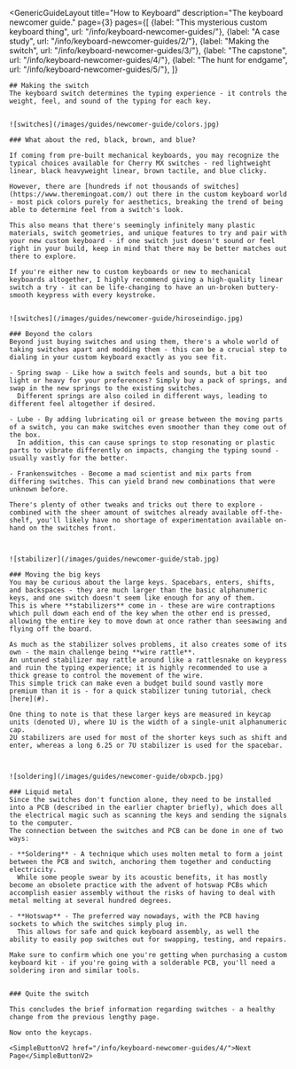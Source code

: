 ---
---


<GenericGuideLayout 
	title="How to Keyboard"
  description="The keyboard newcomer guide."
  page={3}
  pages={[
    {label: "This mysterious custom keyboard thing", url: "/info/keyboard-newcomer-guides/"},
    {label: "A case study", url: "/info/keyboard-newcomer-guides/2/"},
    {label: "Making the switch", url: "/info/keyboard-newcomer-guides/3/"},
    {label: "The capstone", url: "/info/keyboard-newcomer-guides/4/"},
    {label: "The hunt for endgame", url: "/info/keyboard-newcomer-guides/5/"},
  ]}
>

  <AltMarkdownRenderer>
    
    ## Making the switch
    The keyboard switch determines the typing experience - it controls the weight, feel, and sound of the typing for each key. 


    ![switches](/images/guides/newcomer-guide/colors.jpg)
    
    ### What about the red, black, brown, and blue?
    
    If coming from pre-built mechanical keyboards, you may recognize the typical choices available for Cherry MX switches - red lightweight linear, black heavyweight linear, brown tactile, and blue clicky.  

    However, there are [hundreds if not thousands of switches](https://www.theremingoat.com/) out there in the custom keyboard world - most pick colors purely for aesthetics, breaking the trend of being able to determine feel from a switch's look.  

    This also means that there's seemingly infinitely many plastic materials, switch geometries, and unique features to try and pair with your new custom keyboard - if one switch just doesn't sound or feel right in your build, keep in mind that there may be better matches out there to explore.  

    If you're either new to custom keyboards or new to mechanical keyboards altogether, I highly recommend giving a high-quality linear switch a try - it can be life-changing to have an un-broken buttery-smooth keypress with every keystroke.  


    ![switches](/images/guides/newcomer-guide/hiroseindigo.jpg)

    ### Beyond the colors
    Beyond just buying switches and using them, there's a whole world of taking switches apart and modding them - this can be a crucial step to dialing in your custom keyboard exactly as you see fit.

    - Spring swap - Like how a switch feels and sounds, but a bit too light or heavy for your preferences? Simply buy a pack of springs, and swap in the new springs to the existing switches.  
      Different springs are also coiled in different ways, leading to different feel altogether if desired.  

    - Lube - By adding lubricating oil or grease between the moving parts of a switch, you can make switches even smoother than they come out of the box.  
      In addition, this can cause springs to stop resonating or plastic parts to vibrate differently on impacts, changing the typing sound - usually vastly for the better.  

    - Frankenswitches - Become a mad scientist and mix parts from differing switches. This can yield brand new combinations that were unknown before.
    
    There's plenty of other tweaks and tricks out there to explore - combined with the sheer amount of switches already available off-the-shelf, you'll likely have no shortage of experimentation available on-hand on the switches front.

    

    ![stabilizer](/images/guides/newcomer-guide/stab.jpg)

    ### Moving the big keys
    You may be curious about the large keys. Spacebars, enters, shifts, and backspaces - they are much larger than the basic alphanumeric keys, and one switch doesn't seem like enough for any of them.  
    This is where **stabilizers** come in - these are wire contraptions which pull down each end of the key when the other end is pressed, allowing the entire key to move down at once rather than seesawing and flying off the board.  

    As much as the stabilizer solves problems, it also creates some of its own - the main challenge being **wire rattle**.  
    An untuned stabilizer may rattle around like a rattlesnake on keypress and ruin the typing experience; it is highly recommended to use a thick grease to control the movement of the wire.  
    This simple trick can make even a budget build sound vastly more premium than it is - for a quick stabilizer tuning tutorial, check [here](#).  

    One thing to note is that these larger keys are measured in keycap units (denoted U), where 1U is the width of a single-unit alphanumeric cap.  
    2U stabilizers are used for most of the shorter keys such as shift and enter, whereas a long 6.25 or 7U stabilizer is used for the spacebar. 

    

    ![soldering](/images/guides/newcomer-guide/obxpcb.jpg)

    ### Liquid metal
    Since the switches don't function alone, they need to be installed into a PCB (described in the earlier chapter briefly), which does all the electrical magic such as scanning the keys and sending the signals to the computer.  
    The connection between the switches and PCB can be done in one of two ways:  

    - **Soldering** - A technique which uses molten metal to form a joint between the PCB and switch, anchoring them together and conducting electricity.  
      While some people swear by its acoustic benefits, it has mostly become an obsolete practice with the advent of hotswap PCBs which accomplish easier assembly without the risks of having to deal with metal melting at several hundred degrees.  

    - **Hotswap** - The preferred way nowadays, with the PCB having sockets to which the switches simply plug in.  
      This allows for safe and quick keyboard assembly, as well the ability to easily pop switches out for swapping, testing, and repairs.  

    Make sure to confirm which one you're getting when purchasing a custom keyboard kit - if you're going with a solderable PCB, you'll need a soldering iron and similar tools.  
    

    ### Quite the switch

    This concludes the brief information regarding switches - a healthy change from the previous lengthy page.

    Now onto the keycaps.

    <SimpleButtonV2 href="/info/keyboard-newcomer-guides/4/">Next Page</SimpleButtonV2>
    
    
  </AltMarkdownRenderer>
			
</GenericGuideLayout>


